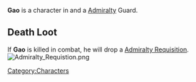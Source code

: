 {{Character
| race = Human
| location = Havaria - Murder Bay
| faction = admiralty
| title = Guard
}}

{{quote|Gao has one of those faces you love to hate. Or hate to love? It's interchangeable, really.|Gao's Compendium Description}}'''Gao''' is a character in {{Gamename}} and a [[Admiralty]] Guard.

== Death Loot ==
If '''Gao''' is killed in combat, he will drop a [[Admiralty Requisition]].
[[File:Admiralty Requistion.png|none|thumb]]
<br />
[[Category:Characters]]